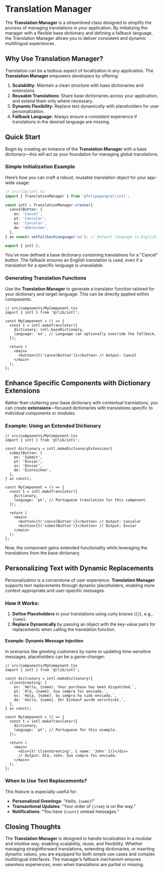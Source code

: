 
<Meta title="INTL/Translation Manager" />

# Translation Manager
The **Translation Manager** is a streamlined class designed to simplify the process of managing translations in your application. By initializing the manager with a flexible base dictionary and defining a fallback language, the Translation Manager allows you to deliver consistent and dynamic multilingual experiences.

## Why Use Translation Manager?
Translation can be a tedious aspect of localization in any application. The **Translation Manager** empowers developers by offering:
1. **Scalability**: Maintain a clean structure with base dictionaries and extensions.
2. **Reusable Translations**: Share base dictionaries across your application, and extend them only where necessary.
3. **Dynamic Flexibility**: Replace text dynamically with placeholders for user personalization.
4. **Fallback Language**: Always ensure a consistent experience if translations in the desired language are missing.

## Quick Start
Begin by creating an instance of the **Translation Manager** with a base dictionary—this will act as your foundation for managing global translations.

### Simple Initialization Example
Here’s how you can craft a robust, reusable translation object for your app-wide usage:

```typescript
// src/lib/intl.ts
import { TranslationManager } from '@felipegangrel/intl';

const intl = TranslationManager.create({
  cancelButton: {
    en: 'Cancel',
    pt: 'Cancelar',
    es: 'Cancelar',
    de: 'Abbrechen',
  },
} as const).setFallbackLanguage('en'); // Default language is English.

export { intl };
```
You’ve now defined a base dictionary containing translations for a "Cancel" button. The fallback ensures an English translation is used, even if a translation for a specific language is unavailable.

### Generating Translation Functions
Use the **Translation Manager** to generate a translator function tailored for your dictionary and target language. This can be directly applied within components:
```tsx
// src/components/MyComponent.tsx
import { intl } from '@/lib/intl';

const MyComponent = () => {
  const t = intl.makeTranslator({
    dictionary: intl.baseDictionary,
    language: 'en', // Language can optionally override the fallback.
  });

  return (
    <main>
      <button>{t('cancelButton')}</button> // Output: Cancel
    </main>
  );
};
```

## Enhance Specific Components with Dictionary Extensions
Rather than cluttering your base dictionary with contextual translations, you can create **extensions**—focused dictionaries with translations specific to individual components or modules.

### Example: Using an Extended Dictionary
```tsx
// src/components/MyComponent.tsx
import { intl } from '@/lib/intl';

const dictionary = intl.makeDictionaryExtension({
  submitButton: {
    en: 'Submit',
    pt: 'Enviar',
    es: 'Enviar',
    de: 'Einreichen',
  },
} as const);

const MyComponent = () => {
  const t = intl.makeTranslator({
    dictionary,
    language: 'pt', // Portuguese translation for this component.
  });

  return (
    <main>
      <button>{t('cancelButton')}</button> // Output: Cancelar
      <button>{t('submitButton')}</button> // Output: Enviar
    </main>
  );
};
```
Now, the component gains extended functionality while leveraging the translations from the base dictionary.

## Personalizing Text with Dynamic Replacements
Personalization is a cornerstone of user experience. **Translation Manager** supports text replacements through dynamic placeholders, enabling more context-appropriate and user-specific messages.

### How It Works:
1. **Define Placeholders** in your translations using curly braces (`{}`), e.g., `{name}`.
2. **Replace Dynamically** by passing an object with the key-value pairs for replacements when calling the translation function.

#### Example: Dynamic Message Injection
In scenarios like greeting customers by name or updating time-sensitive messages, placeholders can be a game-changer:

```tsx
// src/components/MyComponent.tsx
import { intl } from '@/lib/intl';

const dictionary = intl.makeDictionary({
  clientGreeting: {
    en: `Hello, {name}. Your purchase has been dispatched.`,
    pt: `Olá, {name}. Sua compra foi enviada.`,
    es: `Hola, {name}. Su compra ha sido enviada.`,
    de: `Hallo, {name}. Ihr Einkauf wurde verschickt.`,
  },
} as const);

const MyComponent = () => {
  const t = intl.makeTranslator({
    dictionary,
    language: 'pt', // Portuguese for this example.
  });

  return (
    <main>
      <div>{t('clientGreeting', { name: 'John' })}</div>
      // Output: Olá, John. Sua compra foi enviada.
    </main>
  );
};
```

### When to Use Text Replacements?
This feature is especially useful for:
- **Personalized Greetings**: "Hello, `{name}`!"
- **Transactional Updates**: "Your order of `{item}` is on the way."
- **Notifications**: "You have `{count}` unread messages."

## Closing Thoughts
The **Translation Manager** is designed to handle localization in a modular and intuitive way, enabling scalability, reuse, and flexibility. Whether managing straightforward translations, extending dictionaries, or inserting dynamic values, you are equipped for both simple use cases and complex multilingual interfaces. The manager’s fallback mechanism ensures seamless experiences, even when translations are partial or missing.
